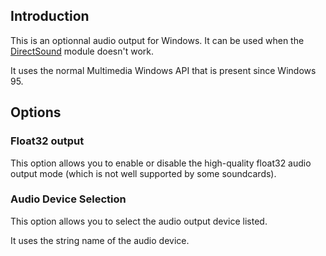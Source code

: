 {{Module|name=waveout|type=Audio output|description=Wave audio output|os=Windows|first_version=0.4}}

== Introduction ==
This is an optionnal audio output for Windows. It can be used when the [[Documentation:Modules/directx_aout | DirectSound]] module doesn't work.

It uses the normal Multimedia Windows API that is present since Windows 95.

== Options==
=== Float32 output ===
This option allows you to enable or disable the high-quality float32 audio output mode (which is not well supported by some soundcards).


=== Audio Device Selection ===
This option allows you to select the audio output device listed.

It uses the string name of the audio device.